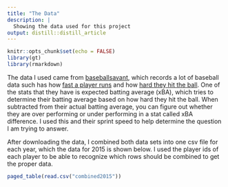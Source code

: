 ```yaml
---
title: "The Data"
description: |
  Showing the data used for this project
output: distill::distill_article
---
```


```r
knitr::opts_chunk$set(echo = FALSE)
library(gt)
library(rmarkdown)
```

The data I used came from [baseballsavant](https://baseballsavant.mlb.com/), which records a lot of baseball data such has how [fast a player runs](https://baseballsavant.mlb.com/leaderboard/sprint_speed) and how [hard they hit the ball](https://baseballsavant.mlb.com/leaderboard/expected_statistics). One of the stats that they have is expected batting average (xBA), which tries to determine their batting average based on how hard they hit the ball. When subtracted from their actual batting average, you can figure out whether they are over performing or under performing in a stat called xBA difference.  I used this and their sprint speed to help determine the question I am trying to answer.


After downloading the data, I combined both data sets into one csv file for each year, which the data for 2015 is shown below. I used the player ids of each player to be able to recognize which rows should be combined to get the proper data.


```r
paged_table(read.csv("combined2015"))
```

